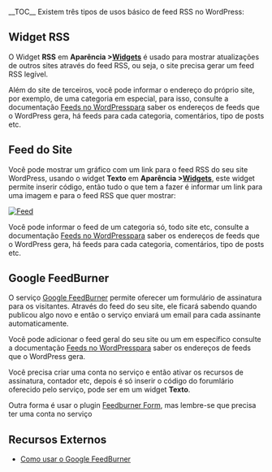 __TOC__
Existem três tipos de usos básico de feed RSS no WordPress:

==Widget RSS==
{{Imagens-f|[[Image:widgt-feed.png|300px]]|Informe um endereço de feed RSS|float:left}}
O Widget '''RSS''' em '''Aparência > '''[[pt-br:Painel Widgets|'''Widgets''']] é usado para mostrar atualizações de outros sites através do feed RSS, ou seja, o site precisa gerar um feed RSS legível.

Além do site de terceiros, você pode informar o endereço do próprio site, por exemplo, de uma categoria em especial, para isso, consulte a documentação [[pt-br:Feeds no WordPress|Feeds no WordPress]]para saber os endereços de feeds que o WordPress gera, há feeds para cada categoria, comentários, tipo de posts etc.

==Feed do Site==
Você pode mostrar um gráfico com um link para o feed RSS do seu site WordPress, usando o widget '''Texto''' em '''Aparência > '''[[pt-br:Painel Widgets|'''Widgets''']], este widget permite inserir código, então tudo o que tem a fazer é informar um link para uma imagem e para o feed RSS que quer mostrar:

 <code><a href="http://seusite/com/feed" ><img src="http://site.com/aimagedofeed.gif" alt="Feed" title="Assine"/></a></code>

Você pode informar o feed de um categoria só, todo site etc, consulte a documentação [[pt-br:Feeds no WordPress|Feeds no WordPress]]para saber os endereços de feeds que o WordPress gera, há feeds para cada categoria, comentários, tipo de posts etc.

==Google FeedBurner==
O serviço [http://feedburner.google.com Google FeedBurner] permite oferecer um formulário de assinatura para os visitantes. Através do feed do seu site, ele ficará sabendo quando publicou algo novo e então o serviço enviará um email para cada assinante automaticamente.

Você pode adicionar o feed geral do seu site ou um em específico consulte a documentação [[pt-br:Feeds no WordPress|Feeds no WordPress]]para saber os endereços de feeds que o WordPress gera.

Você precisa criar uma conta no serviço e então ativar os recursos de assinatura, contador etc, depois é só inserir o código do forumlário oferecido pelo serviço, pode ser em um widget '''Texto'''.

Outra forma é usar o plugin [http://wordpress.org/extend/plugins/feedburner-form/ Feedburner Form], mas lembre-se que precisa ter uma conta no serviço

==Recursos Externos==
*[http://www.dianakcury.com/wordpress/google-feedburner Como usar o Google FeedBurner] 
{{Codex-pt}}
{{DEFAULTSORT:U}}